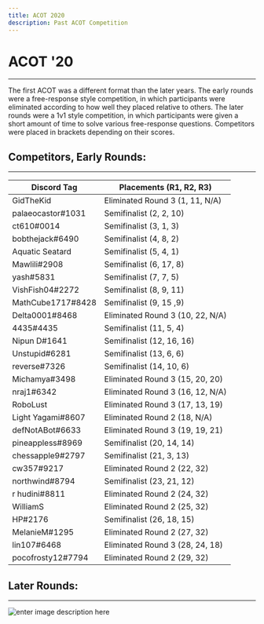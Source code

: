 ```yaml
---
title: ACOT 2020
description: Past ACOT Competition
---
```


# ACOT '20

---

The first ACOT was a different format than the later years. The early rounds were a free-response style competition, in which participants were eliminated according to how well they placed relative to others. The later rounds were a 1v1 style competition, in which participants were given a short amount of time to solve various free-response questions. Competitors were placed in brackets depending on their scores.

## Competitors, Early Rounds:

---

| Discord Tag       | Placements (R1, R2, R3)          |
| ----------------- | -------------------------------- |
| GidTheKid         | Eliminated Round 3 (1, 11, N/A)  |
| palaeocastor#1031 | Semifinalist (2, 2, 10)          |
| ct610#0014        | Semifinalist (3, 1, 3)           |
| bobthejack#6490   | Semifinalist (4, 8, 2)           |
| Aquatic Seatard   | Semifinalist (5, 4, 1)           |
| Mawlili#2908      | Semifinalist (6, 17, 8)          |
| yash#5831         | Semifinalist (7, 7, 5)           |
| VishFish04#2272   | Semifinalist (8, 9, 11)          |
| MathCube1717#8428 | Semifinalist (9, 15 ,9)          |
| Delta0001#8468    | Eliminated Round 3 (10, 22, N/A) |
| 4435#4435         | Semifinalist (11, 5, 4)          |
| Nipun D#1641      | Semifinalist (12, 16, 16)        |
| Unstupid#6281     | Semifinalist (13, 6, 6)          |
| reverse#7326      | Semifinalist (14, 10, 6)         |
| Michamya#3498     | Eliminated Round 3 (15, 20, 20)  |
| nraj1#6342        | Eliminated Round 3 (16, 12, N/A) |
| RoboLust          | Eliminated Round 3 (17, 13, 19)  |
| Light Yagami#8607 | Eliminated Round 2 (18, N/A)     |
| defNotABot#6633   | Eliminated Round 3 (19, 19, 21)  |
| pineappless#8969  | Semifinalist (20, 14, 14)        |
| chessapple9#2797  | Semifinalist (21, 3, 13)         |
| cw357#9217        | Eliminated Round 2 (22, 32)      |
| northwind#8794    | Semifinalist (23, 21, 12)        |
| r hudini#8811     | Eliminated Round 2 (24, 32)      |
| WilliamS          | Eliminated Round 2 (25, 32)      |
| HP#2176           | Semifinalist (26, 18, 15)        |
| MelanieM#1295     | Eliminated Round 2 (27, 32)      |
| lin107#6468       | Eliminated Round 3 (28, 24, 18)  |
| pocofrosty12#7794 | Eliminated Round 2 (29, 32)      |

## Later Rounds:

---

![enter image description here](https://i.imgur.com/lBpqIAJ.png)
